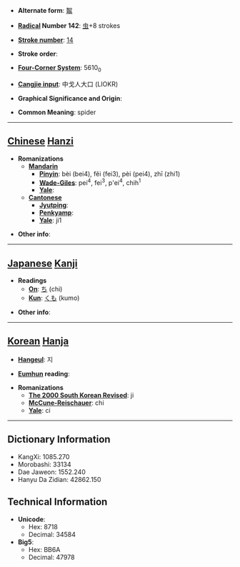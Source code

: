* '''Alternate form''': [[鼅]]

* '''[[Wiktionary:Chinese radical index| Radical]] Number 142''': [[Wiktionary:Chinese radical index 虫|虫]]+8 strokes

* '''[[Wiktionary:Chinese total strokes index|Stroke number]]''': [[Wiktionary:Chinese total strokes index 14|14]]

* '''Stroke order''': 

* '''[[Wiktionary:Chinese four corner index|Four-Corner System]]''': 5610<sub>0</sub>

* '''[[Wiktionary:Chinese Cangjie index|Cangjie input]]''': 中戈人大口 (LIOKR)

* '''Graphical Significance and Origin''': 

* '''Common Meaning''': spider

----

== [[Chinese]] [[Hanzi]] ==

* '''Romanizations'''
** '''[[Mandarin]]'''
*** '''[[Pinyin]]''': bèi (bei4), fěi (fei3), pèi (pei4), zhī (zhi1)
*** '''[[Wade-Giles]]''': pei<sup>4</sup>, fei<sup>3</sup>, p'ei<sup>4</sup>, chih<sup>1</sup>
*** '''[[Yale]]''': 
** '''[[Cantonese]]'''
*** '''[[Jyutping]]''':
*** '''[[Penkyamp]]''': 
*** '''[[Yale]]''': ji1

* '''Other info''': 

----

== [[Japanese]] [[Kanji]] ==

* '''Readings'''
** '''[[On]]''': [[ち]] (chi)
** '''[[Kun]]''': [[くも]] (kumo)

* '''Other info''':  

----

== [[Korean]] [[Hanja]] ==

* '''[[Hangeul]]''': 지

* '''[[Eumhun]] reading''': 

* '''Romanizations'''
** '''[[The 2000 South Korean Revised Romanization|The 2000 South Korean Revised]]''': ji
** '''[[McCune-Reischauer]]''': chi
** '''[[Yale]]''': ci

----

== Dictionary Information ==

* KangXi: 1085.270
* Morobashi: 33134
* Dae Jaweon: 1552.240
* Hanyu Da Zidian: 42862.150

== Technical Information ==

* '''Unicode''':
** Hex: 8718
** Decimal: 34584
* '''Big5''':
** Hex: BB6A
** Decimal: 47978